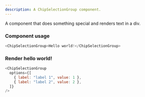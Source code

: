 ```yaml
---
description: A ChipSelectionGroup component.
---
```



A component that does something special and renders text in a div.

### Component usage

```js
<ChipSelectionGroup>Hello world!</ChipSelectionGroup>
```

### Render hello world!

```js live
<ChipSelectionGroup
  options={[
    { label: "label 1", value: 1 },
    { label: "label 2", value: 2 },
  ]}
/>
```

